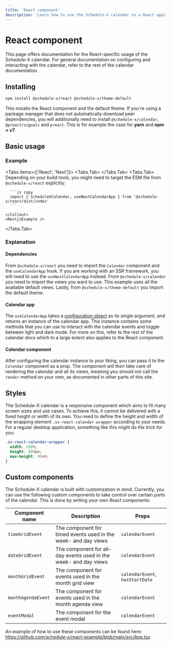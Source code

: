 ```yaml
---
title: 'React component'
description: 'Learn how to use the Schedule-X calendar in a React application'
---
```


# React component

This page offers documentation for the React-specific usage of the Schedule-X calendar. For general documentation on
configuring and interacting with the calendar, refer to the rest of the calendar documentation.

## Installing

```bash copy
npm install @schedule-x/react @schedule-x/theme-default
```

This installs the React component and the default theme. If you're using a package manager that does not automatically
download peer dependencies, you will additionally need to install `@schedule-x/calendar`, `@preact/signals` and
`preact`. This is for example the case for **yarn** and **npm < v7**.

## Basic usage

### Example


<Tabs items={['React', 'Next']}>
  <Tabs.Tab>
    <ReactExample />
  </Tabs.Tab>
  <Tabs.Tab>
    <Callout type="info">
      Depending on your build tools, you might need to target
      the ESM file from `@schedule-x/react` explicitly:

      ```js copy
      import { ScheduleXCalendar, useNextCalendarApp } from '@schedule-x/react/dist/index'
      ```

    </Callout>
    <NextjsExample />
  </Tabs.Tab>
</Tabs>

### Explanation

#### Dependencies

From `@schedule-x/react` you need to import the `Calendar` component and the `useCalendarApp` hook.  If you are
working with an SSR framework, you will need to use the `useNextCalendarApp` instead. From `@schedule-x/calendar` you
need to import the views you want to use. This example uses all the available default views. Lastly, from
`@schedule-x/theme-default` you import the default theme.

#### Calendar app

The `useCalendarApp` takes a [configuration object](/docs/calendar/configuration) as its single argument, and returns an
instance of the calendar app. This instance contains some methods that you can use to interact with
the calendar events and toggle between light and dark mode. For more on this, refer to the rest of the calendar docs
which to a large extent also applies to the React component.

#### Calendar component

After configuring the calendar instance to your liking, you can pass it to the `Calendar` component as a prop. The
component will then take care of rendering the calendar and all its views, meaning you should not call the `render`
method on your own, as documented in other parts of this site.

## Styles

The Schedule-X calendar is a responsive component which aims to fit many screen sizes and use cases. To achieve this,
it cannot be delivered with a fixed height or width of its own. You need to define the height and width of the
wrapping element `.sx-react-calendar-wrapper` according to your needs. For a regular desktop application, something
like this might do the trick for you:

```css
.sx-react-calendar-wrapper {
  width: 100%;
  height: 800px;
  max-height: 90vh;
}
```

## Custom components

The Schedule-X calendar is built with customization in mind. Currently, you can use the following custom
components to take control over certain parts of the calendar. This is done by writing your own React components:

| Component name     | Description                                                      | Props                           |
|--------------------|------------------------------------------------------------------|---------------------------------|
| `timeGridEvent`    | The component for timed events used in the week- and day views   | `calendarEvent`                 |
| `dateGridEvent`    | The component for all-day events used in the week- and day views | `calendarEvent`                 |
| `monthGridEvent`   | The component for events used in the month grid view             | `calendarEvent`, `hasStartDate` |
| `monthAgendaEvent` | The component for events used in the month agenda view           | `calendarEvent`                 |
| `eventModal`       | The component for the event modal                                | `calendarEvent`                 |

An example of how to use these components can be found here: https://github.com/schedule-x/react-example/blob/main/src/App.tsx
